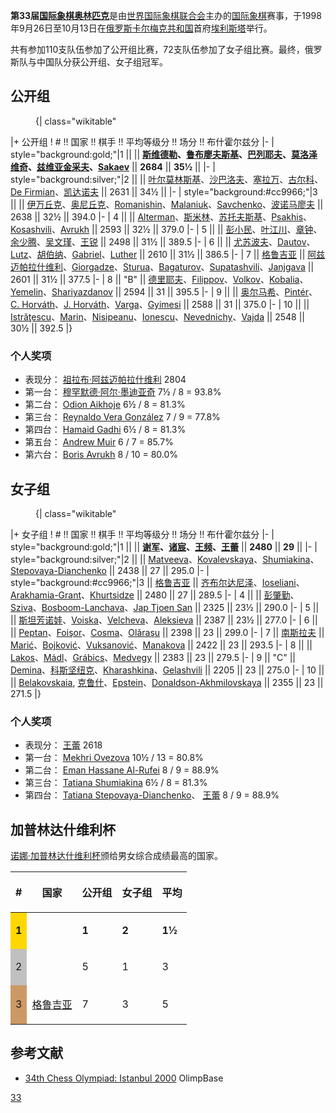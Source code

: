 '''第33届[[国际象棋奥林匹克|国际象棋奥林匹克]]'''是由[[世界国际象棋联合会|世界国际象棋联合会]]主办的[[国际象棋|国际象棋]]赛事，于1998年9月26日至10月13日在[[俄罗斯|俄罗斯]][[卡尔梅克共和国|卡尔梅克共和国]]首府[[埃利斯塔|埃利斯塔]]举行。

共有参加110支队伍参加了公开组比赛，72支队伍参加了女子组比赛。最终，俄罗斯队与中国队分获公开组、女子组冠军。

== 公开组 ==
:{| class="wikitable"
|+ 公开组
! # !! 国家 !! 棋手 !! 平均等级分 !! 场分 !! 布什霍尔兹分
|-
| style="background:gold;"|1 || '''{{RUS}}''' || '''[[彼得·斯维德勒|斯维德勒]]、[[谢尔盖·鲁布廖夫斯基|鲁布廖夫斯基]]、[[叶夫根尼·巴列耶夫|巴列耶夫]]、[[亚历山大·莫洛泽维奇|莫洛泽维奇]]、[[瓦蒂姆·兹维亚金采夫|兹维亚金采夫]]、[[Konstantin_Sakaev|Sakaev]]''' || '''2684''' || '''35½''' || 
|-
| style="background:silver;"|2 || {{USA}} || [[阿列克谢·叶尔莫林斯基|叶尔莫林斯基]]、[[亚历山大·沙巴洛夫|沙巴洛夫]]、[[亚西尔·塞拉万|塞拉万]]、[[鲍里斯·古尔科|古尔科]]、[[Nick_de_Firmian|De Firmian]]、[[格雷戈里·凯达诺夫|凯达诺夫]] || 2631 || 34½ || 
|-
| style="background:#cc9966;"|3 || {{UKR}} || [[瓦西里·伊万丘克|伊万丘克]]、[[亚历山大·奥尼丘克|奥尼丘克]]、[[Oleg_Romanishin|Romanishin]]、[[Vladimir_Malaniuk|Malaniuk]]、[[Stanislav_Savchenko|Savchenko]]、[[卢斯兰·波诺马廖夫|波诺马廖夫]] || 2638 || 32½ || 394.0
|-
| 4 || {{ISR}} || [[Boris_Alterman|Alterman]]、[[伊利亚·斯米林|斯米林]]、[[埃米尔·苏托夫斯基|苏托夫斯基]]、[[Lev_Psakhis|Psakhis]]、[[Yona_Kosashvili|Kosashvili]]、[[Boris_Avrukh|Avrukh]] || 2593 || 32½ || 379.0
|-
| 5 || {{CHN}} || [[彭小民|彭小民]]、[[叶江川|叶江川]]、[[章钟|章钟]]、[[余少腾|余少腾]]、[[吴文瑾|吴文瑾]]、[[王锐_(棋手)|王锐]] || 2498 || 31½ || 389.5
|-
| 6 || {{GER}} || [[阿图尔·尤苏波夫|尤苏波夫]]、[[Rustem_Dautov|Dautov]]、[[Christopher_Lutz|Lutz]]、[[罗伯特·胡伯纳|胡伯纳]]、[[Christian_Gabriel|Gabriel]]、[[Thomas_Luther|Luther]] || 2610 || 31½ || 386.5
|-
| 7 || {{flagicon|GEO|1990}} [[格鲁吉亚|格鲁吉亚]] || [[祖拉布·阿兹迈帕拉什维利|阿兹迈帕拉什维利]]、[[Giorgi_Giorgadze|Giorgadze]]、[[Zurab_Sturua|Sturua]]、[[Giorgi_Bagaturov|Bagaturov]]、[[Khvicha_Supatashvili|Supatashvili]]、[[Lasha_Janjgava|Janjgava]] || 2601 || 31½ || 377.5
|-
| 8 || {{RUS}} "B" || [[阿列克谢·德里耶夫|德里耶夫]]、[[Valery_Filippov|Filippov]]、[[Sergey_Volkov_(chess_player)|Volkov]]、[[Mikhail_Kobalia|Kobalia]]、[[Vasily_Yemelin|Yemelin]]、[[Andrey_Shariyazdanov|Shariyazdanov]] || 2594 || 31 || 395.5
|-
| 9 || {{HUN}} || [[奥尔马希·佐尔坦|奥尔马希]]、[[József_Pintér|Pintér]]、[[Csaba_Horváth_(chess_player)|C. Horváth]]、[[József_Horváth_(chess_player)|J. Horváth]]、[[Zoltán_Varga_(chess_player)|Varga]]、[[Zoltan_Gyimesi|Gyimesi]] || 2588 || 31 || 375.0
|-
| 10 || {{ROM}} || [[Andrei_Istrăţescu|Istrăţescu]]、[[Mihail_Marin|Marin]]、[[Liviu-Dieter_Nisipeanu|Nisipeanu]]、[[Constantin_Ionescu|Ionescu]]、[[Vladislav_Nevednichy|Nevednichy]]、[[Levente_Vajda|Vajda]] || 2548 || 30½ || 392.5
|}

=== 个人奖项 ===
* 表现分：{{flagicon|GEO|1990}} [[祖拉布·阿兹迈帕拉什维利|祖拉布·阿兹迈帕拉什维利]] 2804
* 第一台：{{flagicon|QAT}} [[穆罕默德·阿尔·墨迪亚奇|穆罕默德·阿尔·墨迪亚奇]] 7½ / 8 = 93.8%
* 第二台：{{flagicon|NGR}} [[Odion_Aikhoje|Odion Aikhoje]] 6½ / 8 = 81.3%
* 第三台：{{flagicon|CUB}} [[Reynaldo_Vera_González|Reynaldo Vera González]] 7 / 9 = 77.8%
* 第四台：{{flagicon|YEM}} [[Hamaid_Gadhi|Hamaid Gadhi]] 6½ / 8 = 81.3%
* 第五台：{{flagicon|SCO}} [[Andrew_Muir|Andrew Muir]] 6 / 7 = 85.7%
* 第六台：{{flagicon|ISR}} [[Boris_Avrukh|Boris Avrukh]] 8 / 10 = 80.0%

== 女子组 ==
:{| class="wikitable"
|+ 女子组
! # !! 国家 !! 棋手 !! 平均等级分 !! 场分 !! 布什霍尔兹分
|-
| style="background:gold;"|1 || '''{{CHN}}''' || '''[[谢军_(棋手)|谢军]]、[[诸宸|诸宸]]、[[王频_(棋手)|王频]]、[[王蕾|王蕾]]''' || '''2480''' || '''29''' || 
|-
| style="background:silver;"|2 || {{RUS}} || [[Svetlana_Matveeva|Matveeva]]、[[Ekaterina_Kovalevskaya|Kovalevskaya]]、[[Tatiana_Shumiakina|Shumiakina]]、[[Tatiana_Stepovaya|Stepovaya-Dianchenko]] || 2438 || 27 || 295.0
|-
| style="background:#cc9966;"|3 || {{flagicon|GEO|1990}} [[格鲁吉亚|格鲁吉亚]] || [[玛雅·齐布尔达尼泽|齐布尔达尼泽]]、[[Nana_Ioseliani|Ioseliani]]、[[Ketevan_Arakhamia-Grant|Arakhamia-Grant]]、[[Nino_Khurtsidze|Khurtsidze]] || 2480 || 27 || 289.5
|-
| 4 || {{NED}} || [[彭肇勤|彭肇勤]]、[[Erika_Sziva|Sziva]]、[[Tea_Bosboom-Lanchava|Bosboom-Lanchava]]、[[Linda_Jap_Tjoen_San|Jap Tjoen San]] || 2325 || 23½ || 290.0
|-
| 5 || {{BUL}} || [[安托阿内塔·斯坦芳诺娃|斯坦芳诺娃]]、[[Margarita_Voiska|Voiska]]、[[Maria_Velcheva|Velcheva]]、[[Silvia_Aleksieva|Aleksieva]] || 2387 || 23½ || 277.0
|-
| 6 || {{ROM}} || [[Corina_Peptan|Peptan]]、[[Cristina_Adela_Foisor|Foişor]]、[[Elena_Luminita_Radu-Cosma|Cosma]]、[[Gabriela_Olarasu|Olǎraşu]] || 2398 || 23 || 299.0
|-
| 7 || {{flagicon|SCG}} [[南斯拉夫|南斯拉夫]] || [[Alisa_Marić|Marić]]、[[Nataša_Bojković|Bojković]]、[[Sanja_Vuksanović|Vuksanović]]、[[Maria_Manakova|Manakova]] || 2422 || 23 || 293.5
|-
| 8 || {{HUN}} || [[Nikoletta_Lakos|Lakos]]、[[Ildikó_Mádl|Mádl]]、[[Mónika_Grábics|Grábics]]、[[Nóra_Medvegy|Medvegy]] || 2383 || 23 || 279.5
|-
| 9 || {{RUS}} "C" || [[Yulia_Demina|Demina]]、[[亚历山德拉·科斯坚纽克|科斯坚纽克]]、[[Bairta_Kharashkina|Kharashkina]]、[[Anna_Gelashvili|Gelashvili]] || 2205 || 23 || 275.0
|-
| 10 || {{USA}} || [[Anjelina_Belakovskaia|Belakovskaia]], [[伊琳娜·克鲁什|克鲁什]]、[[Esther_Epstein|Epstein]]、[[Elena_Donaldson-Akhmilovskaya|Donaldson-Akhmilovskaya]] || 2355 || 23 || 271.5
|}

=== 个人奖项 ===
* 表现分：{{flagicon|CHN}} [[王蕾|王蕾]] 2618
* 第一台：{{flagicon|TKM}} [[Mekhri_Ovezova|Mekhri Ovezova]] 10½ / 13 = 80.8%
* 第二台：{{flagicon|IRQ|1991}} [[Eman_Hassane_Al-Rufei|Eman Hassane Al-Rufei]] 8 / 9 = 88.9%
* 第三台：{{flagicon|RUS}} [[Tatiana_Shumiakina|Tatiana Shumiakina]] 6½ / 8 = 81.3%
* 第四台：{{flagicon|RUS}} [[Tatiana_Stepovaya|Tatiana Stepovaya-Dianchenko]]、{{flagicon|CHN}} [[王蕾|王蕾]] 8 / 9 = 88.9%

== 加普林达什维利杯 ==
[[诺娜·加普林达什维利杯|诺娜·加普林达什维利杯]]颁给男女综合成绩最高的国家。

{| class="wikitable" style="font-size: 95%;"
|-			
! #
! 国家
! 公开组
! 女子组
! 平均
|-
| style="background:gold;"| '''1'''
| '''{{RUS}}'''
| '''1'''
| '''2'''
| '''1½'''
|-
| style="background:silver;"| 2
| {{CHN}}
| 5
| 1
| 3
|-
| style="background:#cc9966;"| 3
| {{flagicon|GEO|1990}} [[格鲁吉亚|格鲁吉亚]]
| 7
| 3
| 5
|}

== 参考文献 ==
*[http://www.olimpbase.org/2000/2000in.html 34th Chess Olympiad: Istanbul 2000] {{Wayback|url=http://www.olimpbase.org/2000/2000in.html |date=20041115121346 }} OlimpBase

{{国际象棋奥林匹克}}
[[Category:国际象棋奥林匹克|33]]